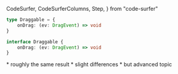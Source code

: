   CodeSurfer,
  CodeSurferColumns,
  Step,
} from "code-surfer"

<CodeSurfer>

```ts title="Interface" subtitle="roughly the same result with slight differences"
type Draggable = {
    onDrag: (ev: DragEvent) => void
}

interface Draggable {
    onDrag: (ev: DragEvent) => void
}
```

</CodeSurfer>

<Notes>
    * roughly the same result
    * slight differences
    * but advanced topic
</Notes>
